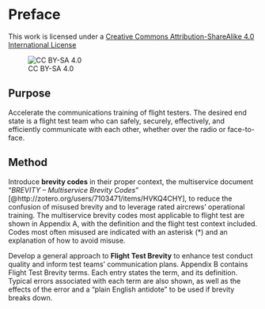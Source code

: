 # Preface {.unnumbered}

This work is licensed under a [Creative Commons Attribution-ShareAlike 4.0 International License](http://creativecommons.org/licenses/by-sa/4.0/)

![CC BY-SA 4.0](cc-by-sa-4.0.png)

## Purpose

Accelerate the communications training of flight testers. The desired end
state is a flight test team who can safely, securely, effectively, and
efficiently communicate with each other, whether over the radio or
face-to-face.

## Method

Introduce **brevity codes** in their proper context, the multiservice document "*BREVITY -- Multiservice Brevity Codes*" [@http://zotero.org/users/7103471/items/HVKQ4CHY], to reduce the confusion of misused brevity and to leverage rated aircrews' operational training. The multiservice brevity codes most applicable to flight test are shown in Appendix A, with the definition and the flight test context included. Codes most often misused are indicated with an asterisk (\*) and an explanation of how to avoid misuse.

Develop a general approach to **Flight Test Brevity** to enhance test conduct quality and inform test teams' communication plans. Appendix B contains Flight Test Brevity terms. Each entry states the term, and its definition. Typical errors associated with each term are also shown, as well as the effects of the error and a "plain English antidote" to be used if brevity breaks down.